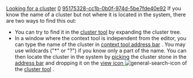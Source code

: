 [[Property:title|Looking for a cluster]]
[[Property:weight|0]]
[[Property:uuid|95175328-cc1b-0b0f-974d-5be7fde40e92]]
If you know the name of a cluster but not where it is located in the system, there are two ways to find this out: 
* You can try to find it in the [[Cluster tool: Introduction|cluster tool]]  by expanding the cluster tree. 
* In a window where the context tool is independent from the editor, you can type the name of the cluster in [[Context tool address bar|context tool address bar]] . You may use wildcards ("*" or "?") if you know only a part of the name. You can then locate the cluster in the system by [[Pick-and-drop mechanism|picking]]  the cluster stone in the [[Context tool address bar|address bar]]  and dropping it on the [[Locate command|view icon ]]   [[Image:general-search-icon]]  of the [[Cluster tool: Introduction|cluster tool]] . 




